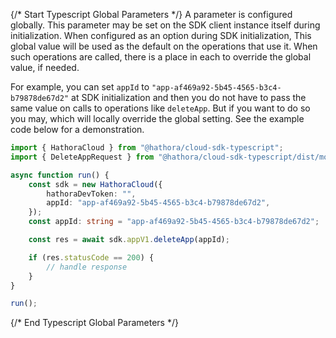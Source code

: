 {/* Start Typescript Global Parameters */}
A parameter is configured globally. This parameter may be set on the SDK client instance itself during initialization. When configured as an option during SDK initialization, This global value will be used as the default on the operations that use it. When such operations are called, there is a place in each to override the global value, if needed.

For example, you can set `appId` to `"app-af469a92-5b45-4565-b3c4-b79878de67d2"` at SDK initialization and then you do not have to pass the same value on calls to operations like `deleteApp`. But if you want to do so you may, which will locally override the global setting. See the example code below for a demonstration.




```typescript
import { HathoraCloud } from "@hathora/cloud-sdk-typescript";
import { DeleteAppRequest } from "@hathora/cloud-sdk-typescript/dist/models/operations";

async function run() {
    const sdk = new HathoraCloud({
        hathoraDevToken: "",
        appId: "app-af469a92-5b45-4565-b3c4-b79878de67d2",
    });
    const appId: string = "app-af469a92-5b45-4565-b3c4-b79878de67d2";

    const res = await sdk.appV1.deleteApp(appId);

    if (res.statusCode == 200) {
        // handle response
    }
}

run();

```
{/* End Typescript Global Parameters */}
